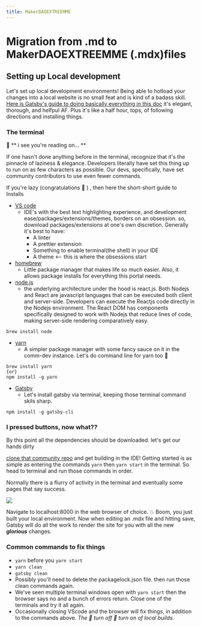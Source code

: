 ```yaml
---
title: MakerDAOEXTREEMME
---
```


# Migration from .md to MakerDAOEXTREEMME (.mdx)files

## Setting up Local development

Let's set up local development environments! Being able to hotload your changes into a local website is no small feat and is kind of a badass skill. [Here is Gatsby's guide to doing basically everything in this doc](https://www.gatsbyjs.org/tutorial/) it's elegant, thorough, and helfpul AF. Plus it's like a half hour, tops, of following directions and installing things.

### The terminal

🤨 ** i see you're reading on... **

If one hasn't done anything before in the terminal, recognize that it's the pinnacle of laziness & elegance. Developers literally have set this thing up to run on as few characters as possible. Our devs, specifically, have set community contributors to use even fewer commands.

If you're lazy (congratulations 🎊 ) , then here the short-short guide to Installs

- [VS code](https://code.visualstudio.com/download)
  - IDE's with the best text highlighting experience, and development ease/packages/extensions/themes, borders on an obsession. so, download packages/extensions at one's own discretion. Generally it's best to have:
    - A linter
    - A prettier extension
    - Something to enable terminal(the shell) in your IDE
    - A theme <-- this is where the obsessions start
- [homebrew](https://brew.sh/)
  - Little package manager that makes life so much easier. Also, it allows package installs for everything this portal needs.
- [node.js](https://nodejs.org/en/)
  - the underlying architecture under the hood is react.js. Both Nodejs and React are javascript languages that can be executed both client and server-side. Developers can execute the Reactjs code directly in the Nodejs environment. The React DOM has components specifically designed to work with Nodejs that reduce lines of code, making server-side rendering comparatively easy.

```shell
brew install node
```

- [yarn](https://yarnpkg.com/)
  - A simpler package manager with some fancy sauce on it in the comm-dev instance. Let's do command line for yarn too 🤭

```shell
brew install yarn
{or}
npm install -g yarn
```

- [Gatsby]()
  - Let's install gatsby via terminal, keeping those terminal command skils sharp.

```shell
npm install -g gatsby-cli
```

### I pressed buttons, now what??

By this point all the dependencies should be downloaded. let's get our hands dirty

[clone that community repo](https://github.com/makerdao/community-portal) and get building in the IDE! Getting started is as simple as entering the commands `yarn` then `yarn start` in the terminal. So head to terminal and run those commands in order.

Normally there is a flurry of activity in the terminal and eventually some pages that say success.

![](https://i.imgur.com/EL88h6k.png)

Navigate to localhost:8000 in the web browser of choice. :boom: Boom, you just built your local environment. Now when editing an .mdx file and hitting save, Gatsby will do all the work to render the site for you with all the new **_glorious_** changes.

### Common commands to fix things

- `yarn` before you `yarn start`
- `yarn clean`
- `gatsby clean`
- Possibly you'll need to delete the packagelock.json file. then run those clean commands again.
- We've seen multiple terminal windows open with `yarn start` then the browser says no and a bunch of errors return. Close one of the terminals and try it all again.
- Occasionally closing VScode and the browser will fix things, in addition to the commands above. _The :black_square_button: turn off :white_square_button: turn on of local builds._
